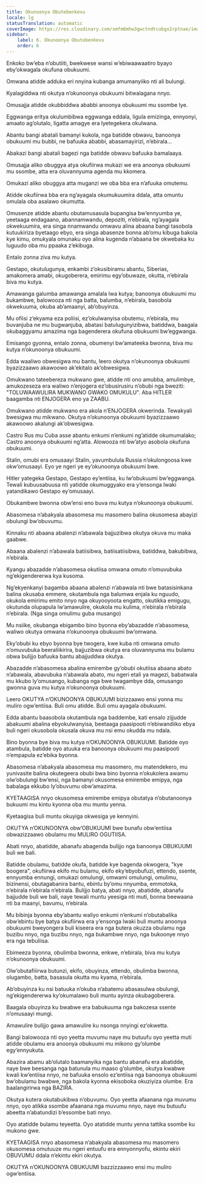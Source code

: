 ```yaml
---
title: Okunoonya Obutebenkevu
locale: lg
statusTranslation: automatic
coverImage: https://res.cloudinary.com/xmfm6mhw3gwctndtcubgx2rptnae/image/upload/v1740337243/small_cover_educacion_fundamental_a051170f1c.webp
sidebar:
    label: 6. Okunoonya Obutebenkevu
    order: 6
---
```

Enkoko bw’eba n’obutiiti, bwekwese wansi w’ebiwaawaatiro byayo eby’okwagala okufuna obukuumi.

Omwana atidde adduka eri nnyina kubanga amumanyiiko nti ali bulungi.

Kyalagiddwa nti okutya n’okunoonya obukuumi bitwalagana nnyo.

Omusajja atidde okubbiddwa ababbi anoonya obukuumi mu ssombe lye.

Eggwanga eritya okulumbibwa eggwanga eddala, ligula emizinga, ennyonyi, amaato ag’olutalo, ligatta amagye era lyetegekera okulwana.

Abantu bangi abatali bamanyi kukola, nga batidde obwavu, banoonya obukuumi mu bubbi, ne bafuuka ababbi, abasamayirizi, n’ebirala...

Abakazi bangi abatali bagezi nga batidde obwavu bafuuka bamalaaya.

Omusajja aliko obuggya atya okufiirwa mukazi we era anoonya obukuumi mu ssombe, atta era oluvannyuma agenda mu kkomera.

Omukazi aliko obuggya atta muganzi we oba bba era n’afuuka omutemu.

Atidde okufiirwa bba era ng’ayagala okumukuumira ddala, atta omuntu omulala oba asalawo okumutta.

Omusenze atidde abantu obutamusasula bupangisa bw’ennyumba ye, yeetaaga endagaano, abannamwandu, depoziti, n’ebirala, ng’ayagala okwekuumira, era singa nnamwandu omwavu alina abaana bangi tasobola kutuukiriza byetaago ebyo, era singa abasenze bonna ab’omu kibuga bakola kye kimu, omukyala omunaku oyo alina kugenda n’abaana be okwebaka ku luguudo oba mu ppaaka z’ekibuga.

Entalo zonna ziva mu kutya.

Gestapo, okutulugunya, enkambi z’okusibiramu abantu, Siberias, amakomera amabi, okugoberera, emirimu egy’obuwaze, okutta, n’ebirala biva mu kutya.

Amawanga galumba amawanga amalala lwa kutya; banoonya obukuumi mu bukambwe, balowooza nti nga batta, balumba, n’ebirala, basobola okwekuuma, okuba ab’amaanyi, ab’obuyinza.

Mu ofiisi z’ekyama eza poliisi, ez’okulwanyisa obutemu, n’ebirala, mu buvanjuba ne mu bugwanjuba, abatasi batulugunyizibwa, batiddwa, baagala okubaggyamu amazima nga bagenderera okufuna obukuumi bw’eggwanga.

Emisango gyonna, entalo zonna, obumenyi bw’amateeka bwonna, biva mu kutya n’okunoonya obukuumi.

Edda waaliwo obwesigwa mu bantu, leero okutya n’okunoonya obukuumi byazizzaawo akawoowo ak’ekitalo ak’obwesigwa.

Omukwano tateebereza mukwano gwe, atidde nti ono amubba, amulimbye, amukozeseza era waliwo n’enjogera ez’obusirusiru n’obubi nga bweziti: "TOLUWAAWULIRA MUKWANO GWAKO OMUKULU". Aba HITLER baagamba nti ENJOGERA eno ya ZAABU.

Omukwano atidde mukwano era akola n’ENJOGERA okwerinda. Tewakyali bwesigwa mu mikwano. Okutya n’okunoonya obukuumi byazizzaawo akawoowo akalungi ak’obwesigwa.

Castro Rus mu Cuba asse abantu enkumi n’enkumi ng’atidde okumumalako; Castro anoonya obukuumi ng’atta. Alowooza nti bw’atyo asobola okufuna obukuumi.

Stalin, omubi era omusaayi Stalin, yavumbulula Russia n’okulongoosa kwe okw’omusaayi. Eyo ye ngeri ye ey’okunoonya obukuumi bwe.

Hitler yategeka Gestapo, Gestapo ey’entiisa, ku lw’obukuumi bw’eggwanga. Tewali kubuusabuusa nti yatidde okumuggyako era y’ensonga lwaki yatandikawo Gestapo ey’omusaayi.

Obukambwe bwonna obw’ensi eno buva mu kutya n’okunoonya obukuumi.

Abasomesa n’abakyala abasomesa mu masomero balina okusomesa abayizi obulungi bw’obuvumu.

Kinnaku nti abaana abalenzi n’abawala bajjuzibwa okutya okuva mu maka gaabwe.

Abaana abalenzi n’abawala batiisibwa, batiisatiisibwa, batiddwa, bakubibwa, n’ebirala.

Kyangu abazadde n’abasomesa okutiisa omwana omuto n’omuvubuka ng’ekigendererwa kya kusoma.

Ng’ekyenkanyi bagamba abaana abalenzi n’abawala nti bwe batasisinkana balina okusaba emmere, okutambula nga balumwa enjala ku nguudo, okukola emirimu emito nnyo nga okuyooyoota engatto, okutikka emigugu, okutunda olupapula lw’amawulire, okukola mu kulima, n’ebirala n’ebirala n’ebirala. (Nga singa omulimu guba musango)

Mu nsiike, okubanga ebigambo bino byonna eby’abazadde n’abasomesa, waliwo okutya omwana n’okunoonya obukuumi bw’omwana.

Eky’obubi ku ebyo byonna bye twogera, kwe kuba nti omwana omuto n’omuvubuka beeraliikirira, bajjuzibwa okutya era oluvannyuma mu bulamu obwa bulijjo bafuuka bantu abajjuddwa okutya.

Abazadde n’abasomesa abalina emirembe gy’obubi okutiisa abaana abato n’abawala, abavubuka n’abawala abato, mu ngeri etali ya magezi, babatwala mu kkubo ly’omusango, kubanga nga bwe twagambye dda, omusango gwonna guva mu kutya n’okunoonya obukuumi.

Leero OKUTYA n’OKUNOONYA OBUKUUMI bizizzaawo ensi yonna mu muliro ogw’entiisa. Buli omu atidde. Buli omu ayagala obukuumi.

Edda abantu baasobola okutambula nga baddembe, kati ensalo zijjudde abakuumi abalina ebyokulwanyisa, beetaaga paasipooti n’ebiwandiiko ebya buli ngeri okusobola okusala okuva mu nsi emu okudda mu ndala.

Bino byonna bye biva mu kutya n’OKUNOONYA OBUKUUMI. Batidde oyo atambula, batidde oyo atuuka era banoonya obukuumi mu paasipooti n’empapula ez’ebika byonna.

Abasomesa n’abakyala abasomesa mu masomero, mu matendekero, mu yunivasite balina okutegeera obubi bwa bino byonna n’okukolera awamu olw’obulungi bw’ensi, nga bamanyi okusomesa emirembe emipya, nga babalaga ekkubo ly’obuvumu obw’amazima.

KYETAAGISA nnyo okusomesa emirembe emipya obutatya n’obutanoonya bukuumi mu kintu kyonna oba mu muntu yenna.

Kyetaagisa buli muntu okuyiga okwesiga ye kennyini.

OKUTYA n’OKUNOONYA obw’OBUKUUMI bwe bunafu obw’entiisa obwazizzaawo obulamu mu MULIRO OGUTIISA.

Abati nnyo, abatidde, abanafu abagenda bulijjo nga banoonya OBUKUUMI buli we bali.

Batidde obulamu, batidde okufa, batidde kye bagenda okwogera, "kye boogera", okufiirwa ekifo mu bulamu, ekifo eky’ebyobufuzi, ettendo, ssente, ennyumba ennungi, omukazi omulungi, omwami omulungi, omulimu, bizinensi, obutagabanira bantu, ebintu by’omu nnyumba, emmotoka, n’ebirala n’ebirala n’ebirala. Bulijjo batya, abati nnyo, abatidde, abanafu bajjudde buli we bali, naye tewali muntu yeesiga nti muti, bonna beewaana nti ba maanyi, bavumu, n’ebirala.

Mu bibinja byonna eby’abantu waliyo enkumi n’enkumi n’obutabalika obw’ebintu bye batya okufiirwa era y’ensonga lwaki buli muntu anoonya obukuumi bweyongera buli kiseera era nga butera okuzza obulamu nga buzibu nnyo, nga buzibu nnyo, nga bukambwe nnyo, nga bukoonye nnyo era nga tebuliisa.

Ebimeeza byonna, obulimba bwonna, enkwe, n’ebirala, biva mu kutya n’okunoonya obukuumi.

Olw’obutafiiirwa butunzi, ekifo, obuyinza, ettendo, obulimba bwonna, olugambo, batta, basasula okutta mu kyama, n’ebirala.

Ab’obuyinza ku nsi batuuka n’okuba n’abatemu abasasulwa obulungi, ng’ekigendererwa ky’okumalawo buli muntu ayinza okubagoberera.

Baagala obuyinza ku bwabwe era babukuuma nga bakozesa ssente n’omusaayi mungi.

Amawulire bulijjo gawa amawulire ku nsonga nnyingi ez’okwetta.

Bangi balowooza nti oyo yeetta muvumu naye mu butuufu oyo yeetta muti atidde obulamu era anoonya obukuumi mu mikono gy’olumbe egy’ennyukuta.

Abazira abamu ab’olutalo baamanyika nga bantu abanafu era abatidde, naye bwe beesanga nga batunula mu maaso g’olumbe, okutya kwabwe kwali kw’entiisa nnyo, ne bafuuka ensolo ez’entiisa nga banoonya obukuumi bw’obulamu bwabwe, nga bakola kyonna ekisoboka okuziyiza olumbe. Era baalangirirwa nga BAZIRA.

Okutya kutera okutabukibwa n’obuvumu. Oyo yeetta afaanana nga muvumu nnyo, oyo atikka ssombe afaanana nga muvumu nnyo, naye mu butuufu abeetta n’abatundizi b’essombe bati nnyo.

Oyo atatidde bulamu teyeetta. Oyo atatidde muntu yenna tattika ssombe ku mukono gwe.

KYETAAGISA nnyo abasomesa n’abakyala abasomesa mu masomero okusomesa omutuuze mu ngeri entuufu era ennyonnyofu, ekintu ekiri OBUVUMU ddala n’ekintu ekiri okutya.

OKUTYA n’OKUNOONYA OBUKUUMI bazzizzaawo ensi mu muliro ogw’entiisa.

